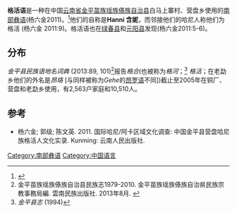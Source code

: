 {{Infobox language
|name=格活语
|nativename=
|states=[[中国|中国]]
|region=[[云南省|云南省]]
|ethnicity=[[哈尼族|哈尼族]]
|speakers=?
|date=
|ref=
|familycolor=汉藏语系
|fam2=([[藏缅语族|藏缅语族]])
|fam3=[[缅彝语群|缅彝语群]]
|fam4=[[彝语支|彝语支]]
|fam5=[[哈尼语|南部彝语]]
|fam6=[[哈尼语|哈尼语]]
|iso3=none
|glotto=gehu1234
|glottorefname=Gehuo
}}

'''格活语'''是一种在中国[[云南省|云南省]][[金平苗族瑶族傣族自治县|金平苗族瑶族傣族自治县]]白马上寨村、营盘乡使用的[[哈尼语|南部彝语]](杨六金2011)。<ref name="Gehuo">{{Cite web |url=http://www.ynszxc.gov.cn/villagePage/vIndex.aspx?departmentid=189229 |title=金平苗族瑶族傣族自治县营盘乡罗戈塘村委会白马上寨村 |access-date=2021-03-15 |archive-date=2017-12-31 |archive-url=https://web.archive.org/web/20171231212527/http://www.ynszxc.gov.cn/villagePage/vIndex.aspx?departmentid=189229 |dead-url=no }}</ref>他们的自称是'''Hanni 含妮'''，而邻接他们的哈尼人称他们为格活 (杨六金 2011:9)。格活语也在[[绿春县|绿春县]]和[[元阳县|元阳县]]发现(杨六金2011:5-6)。

==分布==
''金平县民族语地名词典'' (2013:89, 101)<ref>金平苗族瑶族傣族自治县民族志1979-2010. 金平苗族瑶族傣族自治県民族宗教事務局編. 雲南民族出版社. 2013年8月. {{ISBN|9787536757028}}</ref>报告''格合''(也被称为''格河''；<ref name="Almanac">''金平县志'' (1994)</ref> ''格活''；在老勐乡他们的外名是''昂珞''  [与同样被称为''Gehe''的[[昂罗语|昂罗语]]不同])截止至2005年在铜厂、营盘和老勐乡使用，有2,563户家庭和10,510人。
==参考==
{{Reflist}}
*杨六金; 郭级; 陈文英. 2011. 国际哈尼/阿卡区域文化调查: 中国金平县营盘哈尼族格活人文化实录. Kunming: 云南人民出版社. {{ISBN|978-7-222-07411-8}}

{{汉藏语系}}
{{Lolo-Burmese languages}}

[[Category:南部彝语|Category:南部彝语]]
[[Category:中国语言|Category:中国语言]]

{{st-lang-stub}}